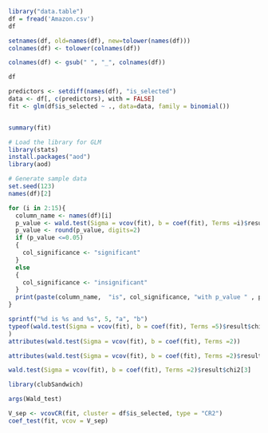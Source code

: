 

```r
library("data.table")
df = fread('Amazon.csv')
df
```
```r
setnames(df, old=names(df), new=tolower(names(df)))
colnames(df) <- tolower(colnames(df))

colnames(df) <- gsub(" ", "_", colnames(df))

df
```

```r
predictors <- setdiff(names(df), "is_selected")
data <- df[, c(predictors), with = FALSE]
fit <- glm(df$is_selected ~ ., data=data, family = binomial())


summary(fit)
```

```r
# Load the library for GLM
library(stats)
install.packages("aod")
library(aod)

# Generate sample data
set.seed(123)
names(df)[2]

for (i in 2:15){
  column_name <- names(df)[i]
  p_value <- wald.test(Sigma = vcov(fit), b = coef(fit), Terms =i)$result$chi2[3]
  p_value <- round(p_value, digits=2)
  if (p_value <=0.05)
  {
    col_significance <- "significant"
  }
  else
  {
    col_significance <- "insignificant"
  }
  print(paste(column_name,  "is", col_significance, "with p_value " , p_value))
}

sprintf("%d is %s and %s", 5, "a", "b")
typeof(wald.test(Sigma = vcov(fit), b = coef(fit), Terms =5)$result$chi2[3]
)
attributes(wald.test(Sigma = vcov(fit), b = coef(fit), Terms =2))

attributes(wald.test(Sigma = vcov(fit), b = coef(fit), Terms =2)$result$chi2$P)

wald.test(Sigma = vcov(fit), b = coef(fit), Terms =2)$result$chi2[3]
```


```r
library(clubSandwich)

args(Wald_test)

V_sep <- vcovCR(fit, cluster = df$is_selected, type = "CR2")
coef_test(fit, vcov = V_sep)



```


